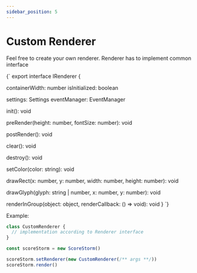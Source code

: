 ```yaml
---
sidebar_position: 5
---
```


# Custom Renderer

Feel free to create your own renderer.
Renderer has to implement common interface


<CodeBlock language="ts">
{`
export interface IRenderer {

containerWidth: number
isInitialized: boolean

settings: Settings
eventManager: EventManager

init(): void

preRender(height: number, fontSize: number): void

postRender(): void

clear(): void

destroy(): void

setColor(color: string): void

drawRect(x: number, y: number, width: number, height: number): void

drawGlyph(glyph: string | number, x: number, y: number): void

renderInGroup(object: object, renderCallback: () => void): void
}
`}

</CodeBlock>

Example:

```js
class CustomRenderer {
  // implementation according to Renderer interface
}

const scoreStorm = new ScoreStorm()

scoreStorm.setRenderer(new CustomRenderer(/** args **/))
scoreStorm.render()
```
